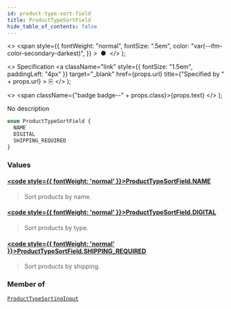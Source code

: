 ```yaml
---
id: product-type-sort-field
title: ProductTypeSortField
hide_table_of_contents: false
---
```


  <>
    <span
      style={{
        fontWeight: "normal",
        fontSize: ".5em",
        color: "var(--ifm-color-secondary-darkest)",
      }}
    >
      &nbsp;●&nbsp;
    </span>
  </>
);

  <>
    Specification
    <a
      className="link"
      style={{ fontSize: "1.5em", paddingLeft: "4px" }}
      target="\_blank"
      href={props.url}
      title={"Specified by " + props.url}
    >
      ⎘
    </a>
  </>
);

  <>
    <span className={"badge badge--" + props.class}>{props.text}</span>
  </>
);

No description

```graphql
enum ProductTypeSortField {
  NAME
  DIGITAL
  SHIPPING_REQUIRED
}
```

### Values

#### [<code style={{ fontWeight: 'normal' }}>ProductTypeSortField.<b>NAME</b></code>](#)

> Sort products by name.

#### [<code style={{ fontWeight: 'normal' }}>ProductTypeSortField.<b>DIGITAL</b></code>](#)

> Sort products by type.

#### [<code style={{ fontWeight: 'normal' }}>ProductTypeSortField.<b>SHIPPING_REQUIRED</b></code>](#)

> Sort products by shipping.

### Member of

[`ProductTypeSortingInput`](../../api-reference/inputs/product-type-sorting-input) <Badge class="secondary" text="input"/>
